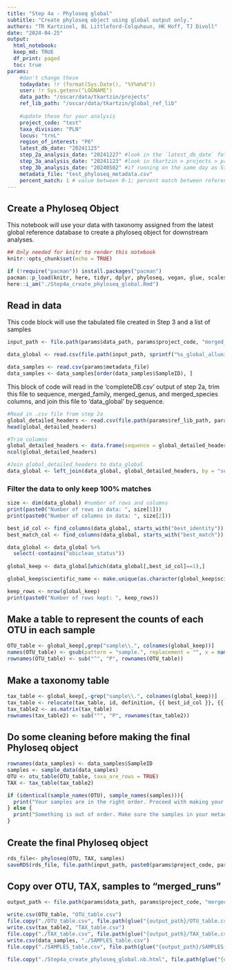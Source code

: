 ```yaml
---
title: "Step 4a - Phyloseq global"
subtitle: "Create phyloseq object using global output only."
authors: "TR Kartzinel, BL Littleford-Colquhoun, HK Hoff, TJ Divoll"
date: "2024-04-25"
output: 
  html_notebook:
  keep_md: TRUE
  df_print: paged
  toc: true
params:
    #don't change these
    todaydate: !r (format(Sys.Date(), "%Y%m%d"))
    user: !r Sys.getenv("LOGNAME")
    data_path: "/oscar/data/tkartzin/projects"
    ref_lib_path: "/oscar/data/tkartzin/global_ref_lib"
 
    #update these for your analysis
    project_code: "test"
    taxa_division: "PLN"
    locus: "trnL"
    region_of_interest: "P6"
    latest_db_date: "20241125"
    step_2a_analysis_date: "20241227" #look in the `latest_db_date` folder and get the date associated with the `_completeDB.csv` file
    step_3a_analysis_date: "20241123" #look in tkartzin > projects > project_code > merged_runs > date on folder YYYYMMDD_username
    step_3b_analysis_date: "20240502" #if running on the same day as Step 3, this will be `todaydate`, otherwise enter the date when you ran Step 3b
    metadata_file: "test_phyloseq_metadata.csv"
    percent_match: 1 # value between 0-1; percent match between reference sequence and your sequence
---
```


## Create a Phyloseq Object
This notebook will use your data with taxonomy assigned from the latest global reference database to create a phyloseq object for downstream analyses. 
```r
## Only needed for knitr to render this notebook
knitr::opts_chunk$set(echo = TRUE)

if (!require("pacman")) install.packages("pacman")
pacman::p_load(knitr, here, tidyr, dplyr, phyloseq, vegan, glue, scales, datawizard) #this takes a few minutes
here::i_am("./Step4a_create_phyloseq_global.Rmd")
```

## Read in data
This code block will use the tabulated file created in Step 3 and a list of samples
```r
input_path <- file.path(params$data_path, params$project_code, "merged_runs", sprintf("%s_%s", params$step_3a_analysis_date, params$user))

data_global <- read.csv(file.path(input_path, sprintf("%s_global_alluniq.clean.tag.ann.tab", params$step_3b_analysis_date)), sep="\t", header=TRUE)

data_samples <- read.csv(params$metadata_file)
data_samples <- data_samples[order(data_samples$SampleID), ]
```

This block of code will read in the 'completeDB.csv' output of step 2a, trim this file to sequence, merged_family, merged_genus, and merged_species columns, and join this file to 'data_global' by sequence.
```r
#Read in .csv file from step 2a
global_detailed_headers <- read.csv(file.path(params$ref_lib_path, params$taxa_division, params$locus, params$region_of_interest, params$latest_db_date, paste0(params$step_2a_analysis_date, "_", params$region_of_interest, "_completeDB.csv")))
head(global_detailed_headers)

#Trim columns 
global_detailed_headers <- data.frame(sequence = global_detailed_headers$sequence, merged_family_name = global_detailed_headers$merged_family_name, merged_genus_name = global_detailed_headers$merged_genus_name, merged_species_name = global_detailed_headers$merged_species_name)
ncol(global_detailed_headers)

#Join global_detailed_headers to data_global
data_global <- left_join(data_global, global_detailed_headers, by = "sequence")
```

### Filter the data to only keep 100% matches
```r
size <- dim(data_global) #number of rows and columns
print(paste0("Number of rows in data: ", size[1]))
print(paste0("Number of columns in data: ", size[2]))

best_id_col <- find_columns(data_global, starts_with("best_identity"))
best_match_col <- find_columns(data_global, starts_with("best_match"))

data_global <- data_global %>% 
  select(-contains("obiclean_status"))
  
global_keep <- data_global[which(data_global[,best_id_col]==1),]

global_keep$scientific_name <- make.unique(as.character(global_keep$scientific_name))

keep_rows <- nrow(global_keep)
print(paste0("Number of rows kept: ", keep_rows))
```

## Make a table to represent the counts of each OTU in each sample
```r
OTU_table <- global_keep[,grep("sample\\.", colnames(global_keep))]
names(OTU_table) <- gsub(pattern = "sample.", replacement = "", x = names(OTU_table))
rownames(OTU_table) <- sub("^", "P", rownames(OTU_table))
```

## Make a taxonomy table
```r
tax_table <- global_keep[,-grep("sample\\.", colnames(global_keep))]
tax_table <- relocate(tax_table, id, definition, {{ best_id_col }}, {{ best_match_col }}, count, .after = last_col())
tax_table2 <- as.matrix(tax_table)
rownames(tax_table2) <- sub("^", "P", rownames(tax_table2))
```

## Do some cleaning before making the final Phyloseq object
```r
rownames(data_samples) <- data_samples$SampleID
samples <- sample_data(data_samples)
OTU <- otu_table(OTU_table, taxa_are_rows = TRUE)
TAX <- tax_table(tax_table2)

if (identical(sample_names(OTU), sample_names(samples))){
  print("Your samples are in the right order. Proceed with making your final RDS file!")
} else {
  print("Something is out of order. Make sure the samples in your metadata file match the order in your OTU. Please fix and rerun this notebook.")
}
```

## Create the final Phyloseq object
```r
rds_file<- phyloseq(OTU, TAX, samples) 
saveRDS(rds_file, file.path(input_path, paste0(params$project_code, params$region_of_interest, "_diet_global_", params$todaydate, ".rds")))
```

## Copy over OTU, TAX, samples to "merged_runs"
```r
output_path <- file.path(params$data_path, params$project_code, "merged_runs", sprintf("%s_%s", params$step_3b_analysis_date, params$user))

write.csv(OTU_table, "OTU_table.csv")
file.copy("./OTU_table.csv", file.path(glue("{output_path}/OTU_table.csv")))
write.csv(tax_table2, "TAX_table.csv")
file.copy("./TAX_table.csv", file.path(glue("{output_path}/TAX_table.csv")))
write.csv(data_samples, "./SAMPLES_table.csv")
file.copy("./SAMPLES_table.csv", file.path(glue("{output_path}/SAMPLES_table.csv")))

file.copy("./Step4a_create_phyloseq_global.nb.html", file.path(glue("{output_path}/Step4a_create_phyloseq_global.nb.html")), overwrite = TRUE)
```

